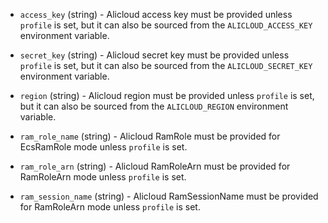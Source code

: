 <!-- Code generated from the comments of the AlicloudAccessConfig struct in builder/ecs/access_config.go; DO NOT EDIT MANUALLY -->

- `access_key` (string) - Alicloud access key must be provided unless `profile` is set, but it can
  also be sourced from the `ALICLOUD_ACCESS_KEY` environment variable.

- `secret_key` (string) - Alicloud secret key must be provided unless `profile` is set, but it can
  also be sourced from the `ALICLOUD_SECRET_KEY` environment variable.

- `region` (string) - Alicloud region must be provided unless `profile` is set, but it can
  also be sourced from the `ALICLOUD_REGION` environment variable.

- `ram_role_name` (string) - Alicloud RamRole must be provided for EcsRamRole mode unless `profile` is set.

- `ram_role_arn` (string) - Alicloud RamRoleArn must be provided for RamRoleArn mode unless `profile` is set.

- `ram_session_name` (string) - Alicloud RamSessionName must be provided for RamRoleArn mode unless `profile` is set.

<!-- End of code generated from the comments of the AlicloudAccessConfig struct in builder/ecs/access_config.go; -->

